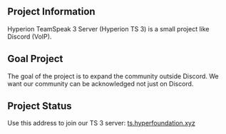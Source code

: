 ## Project Information
Hyperion TeamSpeak 3 Server (Hyperion TS 3) is a small project like Discord (VoIP).

## Goal Project
The goal of the project is to expand the community outside Discord. We want our community can be acknowledged not just on Discord.

## Project Status
Use this address to join our TS 3 server: [ts.hyperfoundation.xyz](ts3server://ts.hyperfoundation.xyz?port=9987)